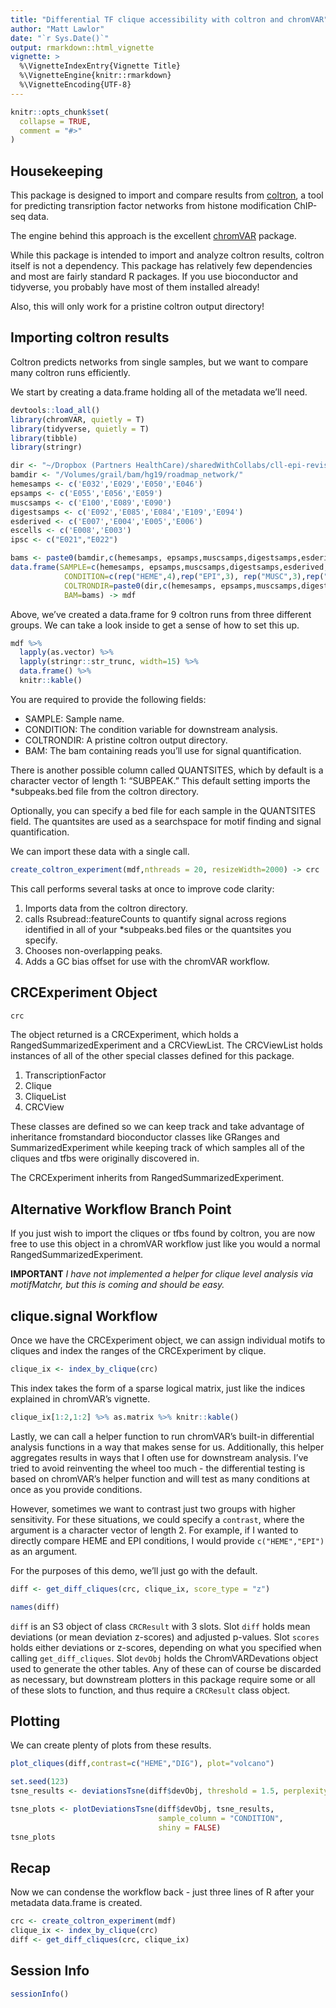 ```yaml
---
title: "Differential TF clique accessibility with coltron and chromVAR"
author: "Matt Lawlor"
date: "`r Sys.Date()`"
output: rmarkdown::html_vignette
vignette: >
  %\VignetteIndexEntry{Vignette Title}
  %\VignetteEngine{knitr::rmarkdown}
  %\VignetteEncoding{UTF-8}
---
```


```r
knitr::opts_chunk$set(
  collapse = TRUE,
  comment = "#>"
)
```

## Housekeeping

This package is designed to import and compare results from
[coltron](https://pypi.org/project/coltron/), a tool for predicting 
transription factor networks from histone modification ChIP-seq data.

The engine behind this approach is the excellent [chromVAR](https://www.nature.com/articles/nmeth.4401) package.

While this package is intended to import and analyze coltron results, coltron itself 
is not a dependency. This package has relatively few dependencies and most 
are fairly standard R packages. If you use bioconductor and tidyverse, 
you probably have most of them installed already!

Also, this will only work for a pristine coltron output directory!

## Importing coltron results

Coltron predicts networks from single samples, but we want to 
compare many coltron runs efficiently.

We start by creating a data.frame holding all of the metadata we'll need.

```r
devtools::load_all()
library(chromVAR, quietly = T)
library(tidyverse, quietly = T)
library(tibble)
library(stringr)
```

```r
dir <- "~/Dropbox (Partners HealthCare)/sharedWithCollabs/cll-epi-revision/180413-fed-crc/crc/crc/"
bamdir <- "/Volumes/grail/bam/hg19/roadmap_network/"
hemesamps <- c('E032','E029','E050','E046')
epsamps <- c('E055','E056','E059')
muscsamps <- c('E100','E089','E090')
digestsamps <- c('E092','E085','E084','E109','E094')
esderived <- c('E007','E004','E005','E006')
escells <- c('E008','E003')
ipsc <- c("E021","E022")

bams <- paste0(bamdir,c(hemesamps, epsamps,muscsamps,digestsamps,esderived,escells,ipsc),"_H3K27AC.hg19.sorted.bam")
data.frame(SAMPLE=c(hemesamps, epsamps,muscsamps,digestsamps,esderived,escells,ipsc),
			CONDITION=c(rep("HEME",4),rep("EPI",3), rep("MUSC",3),rep("DIG",5),rep('ESder',4),rep('ESC',2),rep("iPSC",2)),
			COLTRONDIR=paste0(dir,c(hemesamps, epsamps,muscsamps,digestsamps,esderived,escells,ipsc),"_H3K27AC/"),
			BAM=bams) -> mdf
```

Above, we've created a data.frame for 9 coltron runs from three different
groups. We can take a look inside to get a sense of how to set this up.

```r
mdf %>% 
  lapply(as.vector) %>% 
  lapply(stringr::str_trunc, width=15) %>%
  data.frame() %>%
  knitr::kable()
```

You are required to provide the following fields:

* SAMPLE: Sample name.
* CONDITION: The condition variable for downstream analysis.
* COLTRONDIR: A pristine coltron output directory.
* BAM: The bam containing reads you'll use for signal quantification.

There is another possible column called QUANTSITES, 
which by default is a character vector of length 1: "SUBPEAK." This
default setting imports the *subpeaks.bed file from the coltron directory.

Optionally, you can specify a bed file for each sample in the QUANTSITES field.
The quantsites are used as a searchspace for motif finding and signal quantification.

We can import these data with a single call.

```r
create_coltron_experiment(mdf,nthreads = 20, resizeWidth=2000) -> crc
```

This call performs several tasks at once to improve code clarity:

1. Imports data from the coltron directory.
1. calls Rsubread::featureCounts to quantify signal across regions identified in all of your 
*subpeaks.bed files or the quantsites you specify.
1. Chooses non-overlapping peaks.
1. Adds a GC bias offset for use with the chromVAR workflow.

## CRCExperiment Object

```r
crc
```

The object returned is a CRCExperiment, which holds a 
RangedSummarizedExperiment and a CRCViewList. The CRCViewList
holds instances of all of the other special classes defined for this package.

1. TranscriptionFactor
1. Clique
1. CliqueList
1. CRCView

These classes are defined so we can keep track and take advantage of
inheritance fromstandard bioconductor classes like 
GRanges and SummarizedExperiment while keeping track of which samples
all of the cliques and tfbs were originally discovered in.

The CRCExperiment inherits from RangedSummarizedExperiment.

## Alternative Workflow Branch Point

If you just wish to import the cliques or tfbs found by coltron, 
you are now free to use this object in a chromVAR workflow just like you 
would a normal RangedSummarizedExperiment.

**IMPORTANT** 
*I have not implemented a helper for clique level analysis via
motifMatchr, but this is coming and should be easy.*

## clique.signal Workflow
 
Once we have the CRCExperiment object, we can assign individual motifs to
cliques and index the ranges of the CRCExperiment by clique.

```r
clique_ix <- index_by_clique(crc)
```

This index takes the form of a sparse logical matrix, just like
the indices explained in chromVAR's vignette.

```r
clique_ix[1:2,1:2] %>% as.matrix %>% knitr::kable()
```

Lastly, we can call a helper function to run chromVAR's built-in
differential analysis functions in a way that makes sense for us.
Additionally, this helper aggregates results in ways that I often
use for downstream analysis. I've tried to avoid reinventing the wheel
too much - the differential testing is based on chromVAR's helper function
and will test as many conditions at once as you provide conditions.

However, sometimes we want to contrast just two groups with higher sensitivity.
For these situations, we could specify a `contrast`, where the argument is
a character vector of length 2. For example, if I wanted to directly compare
HEME and EPI conditions, I would provide `c("HEME","EPI")` as an argument.

For the purposes of this demo, we'll just go with the default.

```r
diff <- get_diff_cliques(crc, clique_ix, score_type = "z")

names(diff)
```
`diff` is an S3 object of class `CRCResult` with 3 slots.
Slot `diff` holds mean deviations (or mean deviation z-scores)
and adjusted p-values. Slot `scores` holds either deviations or z-scores,
depending on what you specified when calling `get_diff_cliques`. Slot `devObj`
holds the ChromVARDevations object used to generate the other tables. Any of these can of
course be discarded as necessary, but downstream plotters in this package
require some or all of these slots to function, and thus require a `CRCResult`
class object.

## Plotting

We can create plenty of plots from these results.

```r
plot_cliques(diff,contrast=c("HEME","DIG"), plot="volcano")
```


```r
set.seed(123)
tsne_results <- deviationsTsne(diff$devObj, threshold = 1.5, perplexity = 10)

tsne_plots <- plotDeviationsTsne(diff$devObj, tsne_results, 
                                 sample_column = "CONDITION", 
                                 shiny = FALSE)
tsne_plots
```

## Recap

Now we can condense the workflow back - just three lines of R after your
metadata data.frame is created.

```r
crc <- create_coltron_experiment(mdf)
clique_ix <- index_by_clique(crc)
diff <- get_diff_cliques(crc, clique_ix)
```


## Session Info
```r
sessionInfo()
```
